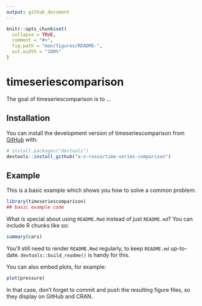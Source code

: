 ```yaml
---
output: github_document
---
```


<!-- README.md is generated from README.Rmd. Please edit that file -->

```r
knitr::opts_chunk$set(
  collapse = TRUE,
  comment = "#>",
  fig.path = "man/figures/README-",
  out.width = "100%"
)
```

# timeseriescomparison

<!-- badges: start -->
<!-- badges: end -->

The goal of timeseriescomparison is to ...

## Installation

You can install the development version of timeseriescomparison from [GitHub](https://github.com/) with:

``` r
# install.packages("devtools")
devtools::install_github("a-s-russo/time-series-comparison")
```

## Example

This is a basic example which shows you how to solve a common problem:

```r
library(timeseriescomparison)
## basic example code
```

What is special about using `README.Rmd` instead of just `README.md`? You can include R chunks like so:

```r
summary(cars)
```

You'll still need to render `README.Rmd` regularly, to keep `README.md` up-to-date. `devtools::build_readme()` is handy for this.

You can also embed plots, for example:

```r
plot(pressure)
```

In that case, don't forget to commit and push the resulting figure files, so they display on GitHub and CRAN.
